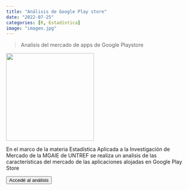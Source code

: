 ```yaml
---
title: "Análisis de Google Play store"
date: "2022-07-25"
categories: [R, Estadística]
image: "imagen.jpg"
---
```


> Analisis del mercado de apps de Google Playstore

![](imagen.jpg){fig-align="center" width="237"}

En el marco de la materia Estadística Aplicada a la Investigación de Mercado de la MGAIE de UNTREF se realiza un analisis de las características del mercado de las aplicaciones alojadas en Google Play Store

<a href="https://rpubs.com/arianabard/appsgoogle"> <button type="button" class="btn btn-primary float-end btn-sm">Accedé al análisis</button></a>

<br>
